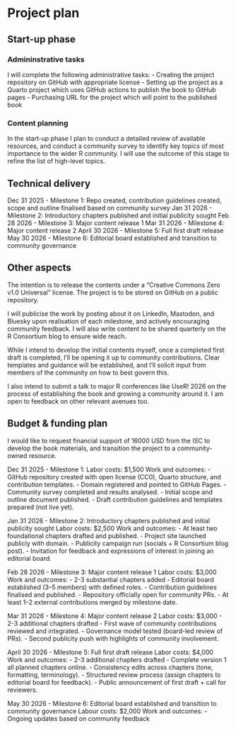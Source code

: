 # Project plan

## Start-up phase

### Admininstrative tasks

I will complete the following administrative tasks:
- Creating the project repository on GitHub with appropriate license
- Setting up the project as a Quarto project which uses GitHub actions to publish the book to GitHub pages
- Purchasing URL for the project which will point to the published book

### Content planning

In the start-up phase I plan to conduct a detailed review of available resources, and conduct a community survey to identify key topics of most importance to the wider R community.  I will use the outcome of this stage to refine the list of high-level topics.

## Technical delivery

Dec 31 2025 - Milestone 1: Repo created, contribution guidelines created, scope and outline finalised based on community survey
Jan 31 2026 - Milestone 2: Introductory chapters published and initial publicity sought
Feb 28 2026 - Milestone 3: Major content release 1
Mar 31 2026 - Milestone 4: Major content release 2
April 30 2026 - Milestone 5: Full first draft release
May 30 2026 - Milestone 6: Editorial board established and transition to community governance

## Other aspects

The intention is to release the contents under a "Creative Commons Zero v1.0 Universal" license.  The project is to be stored on GitHub on a public repository.

I will publicise the work by posting about it on LinkedIn, Mastodon, and Bluesky upon realisation of each milestone, and actively encouraging community feedback.  I will also write content to be shared quarterly on the R Consortium blog to ensure wide reach.

While I intend to develop the initial contents myself, once a completed first draft is completed, I'll be opening it up to community contributions.  Clear templates and guidance will be established, and I'll solicit input from members of the community on how to best govern this.

I also intend to submit a talk to major R conferences like UseR! 2026 on the process of establishing the book and growing a community around it.  I am open to feedback on other relevant avenues too.

## Budget & funding plan

I would like to request financial support of 16000 USD from the ISC to develop the book materials, and transition the project to a community-owned resource.

Dec 31 2025 - Milestone 1: 
Labor costs: $1,500
Work and outcomes:
- GitHub repository created with open license (CC0), Quarto structure, and contribution templates.
- Domain registered and pointed to GitHub Pages.
- Community survey completed and results analysed.
- Initial scope and outline document published.
- Draft contribution guidelines and templates prepared (not live yet).

Jan 31 2026 - Milestone 2: Introductory chapters published and initial publicity sought
Labor costs: $2,500
Work and outcomes:
- At least two foundational chapters drafted and published.
- Project site launched publicly with domain.
- Publicity campaign run (socials + R Consortium blog post).
- Invitation for feedback and expressions of interest in joining an editorial board.

Feb 28 2026 - Milestone 3: Major content release 1
Labor costs: $3,000
Work and outcomes:
- 2-3 substantial chapters added
- Editorial board established (3–5 members) with defined roles.
- Contribution guidelines finalised and published.
- Repository officially open for community PRs.
- At least 1–2 external contributions merged by milestone date.


Mar 31 2026 - Milestone 4: Major content release 2
Labor costs: $3,000
- 2-3 additional chapters drafted
- First wave of community contributions reviewed and integrated.
- Governance model tested (board-led review of PRs).
- Second publicity push with highlights of community involvement.



April 30 2026 - Milestone 5: Full first draft release
Labor costs: $4,000
Work and outcomes:
- 2-3 additional chapters drafted
- Complete version 1 all planned chapters online.
- Consistency edits across chapters (tone, formatting, terminology).
- Structured review process (assign chapters to editorial board for feedback).
- Public announcement of first draft + call for reviewers.

May 30 2026 - Milestone 6: Editorial board established and transition to community governance
Labour costs: $2,000
Work and outcomes:
- Ongoing updates based on community feedback



